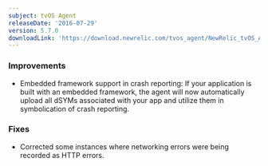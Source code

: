 ```yaml
---
subject: tvOS Agent
releaseDate: '2016-07-29'
version: 5.7.0
downloadLink: 'https://download.newrelic.com/tvos_agent/NewRelic_tvOS_Agent_5.7.0.zip'
---
```


### Improvements

* Embedded framework support in crash reporting: If your application is built with an embedded framework, the agent will now automatically upload all dSYMs associated with your app and utilize them in symbolication of crash reporting.

### Fixes

* Corrected some instances where networking errors were being recorded as HTTP errors.
